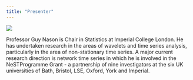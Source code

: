 ```yaml
---
title: "Presenter"
---
```


![](images/gn.jpg)

Professor Guy Nason is Chair in Statistics at Imperial College London. He has undertaken research in the areas of wavelets and time series analysis, particularly in the area of non-stationary time series. A major current research direction is network time series in which he is involved in the NeSTProgramme Grant - a partnership of nine investigators at the six UK universities of Bath, Bristol, LSE, Oxford, York and Imperial.